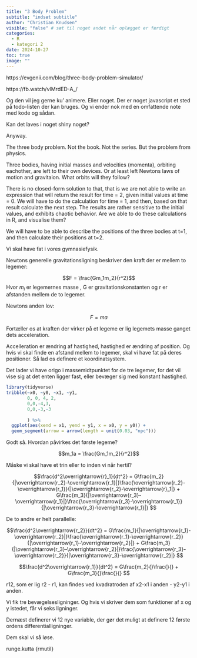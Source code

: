 ```yaml
---
title: "3 Body Problem"
subtitle: "indsæt subtitle"
author: "Christian Knudsen"
visible: "false" # sæt til noget andet når oplægget er færdigt
categories:
  - R
  - kategori 2
date: 2024-10-27
toc: true
image: ""
---
```



https://evgenii.com/blog/three-body-problem-simulator/

https://fb.watch/vIMrdED-A_/

Og den vil jeg gerne ku' animere. Eller noget. Der er noget javascript et 
sted på todo-listen der kan bruges. Og vi ender nok med en omfattende
note med kode og sådan. 

Kan det laves i noget shiny noget?

Anyway.

The three body problem. Not the book. Not the series. But the problem from 
physics. 

Three bodies, having initial masses and velocities (momenta), orbiting eachother,
are left to their
own devices. Or at least left Newtons laws of motion and gravitaion. What
orbits will they follow?

There is no closed-form solution to that, that is we are not able to write an
expression that will return the result for time = 2, given initial values at 
time = 0.
We will have to do the calculation for time = 1, and then, based on that result
calculate the next step. The results are rather sensitive to the initial values,
and exhibits chaotic behavior. Are we able to do these calculations in R, and
visualise them?

We will have to be able to describe the positions of the three bodies at t=1, and
then calculate their positions at t=2.



Vi skal have fat i vores gymnasiefysik. 

Newtons generelle gravitationsligning beskriver den kraft der er mellem
to legemer:

$$F =  \frac{Gm_1m_2}{r^2}$$ 
Hvor $m_i$ er legemernes masse , G er gravitationskonstanten  og r er afstanden
mellem de to legemer.

Newtons anden lov:

$$F = ma$$

Fortæller os at kraften der virker på et legeme er lig legemets masse ganget
dets acceleration.

Accelleration er ændring af hastighed, hastighed er ændring af position. 
Og hvis vi skal finde en afstand mellem to legemer, skal vi have fat  på deres
positioner. Så lad os definere et koordinatsystem.

Det lader vi have origo i massemidtpunktet for de tre legemer, for det vil vise
sig at det enten ligger fast, eller bevæger sig med konstant hastighed.

```r
library(tidyverse)
tribble(~x0, ~y0, ~x1, ~y1,
        0, 0, 4, 2,
        0,0,-4,3,
        0,0,-3,-3
        
        ) %>% 
  ggplot(aes(xend = x1, yend = y1, x = x0, y = y0)) +
  geom_segment(arrow = arrow(length = unit(0.03, "npc")))
```


Godt så. Hvordan påvirkes det første legeme?

$$m_1a =  \frac{Gm_1m_2}{r^2}$$ 

Måske vi skal have et trin eller to inden vi når hertil?


$$\frac{d^2\overrightarrow{r}_1}{dt^2} = G\frac{m_2}{|\overrightarrow{r_2}-\overrightarrow{r_1}|}\frac{\overrightarrow{r_2}-\overrightarrow{r_1}}{|\overrightarrow{r_2}-\overrightarrow{r}_1|} + G\frac{m_3}{|\overrightarrow{r_3}-\overrightarrow{r_1}|}\frac{\overrightarrow{r_3}-\overrightarrow{r_1}}{|\overrightarrow{r_3}-\overrightarrow{r_1}|} $$ 

De to andre er helt parallelle:

$$\frac{d^2\overrightarrow{r_2}}{dt^2} = G\frac{m_1}{|\overrightarrow{r_1}-\overrightarrow{r_2}|}\frac{\overrightarrow{r_1}-\overrightarrow{r_2}}{|\overrightarrow{r_1}-\overrightarrow{r_2}|} + G\frac{m_3}{|\overrightarrow{r_3}-\overrightarrow{r_2}|}\frac{\overrightarrow{r_3}-\overrightarrow{r_2}}{|\overrightarrow{r_3}-\overrightarrow{r_2}|} $$ 

$$\frac{d^2\overrightarrow{r_1}}{dt^2} = G\frac{m_2}{}\frac{}{} + G\frac{m_3}{}\frac{}{} $$ 


r12, som er lig r2 - r1, kan findes ved kvadratroden af x2-x1 i anden - y2-y1 i anden.


Vi fik tre bevægelsesligninger. Og hvis vi skriver dem som funktioner af x og y istedet,
får vi seks ligninger.

Dernæst definerer vi 12 nye variable, der gør det muligt at definere 12 første ordens 
differentialligninger.

Dem skal vi så løse.



runge.kutta {rmutil}
